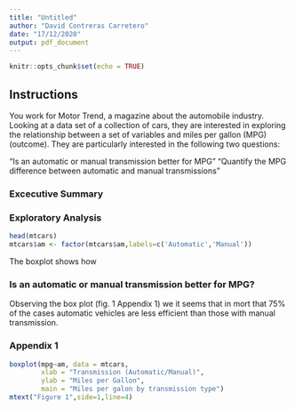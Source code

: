 ---
title: "Untitled"
author: "David Contreras Carretero"
date: "17/12/2020"
output: pdf_document
---

```{r setup, include=FALSE}
knitr::opts_chunk$set(echo = TRUE)
```

## Instructions

You work for Motor Trend, a magazine about the automobile industry. Looking at a data set of a collection of cars, they are interested in exploring the relationship between a set of variables and miles per gallon (MPG) (outcome). They are particularly interested in the following two questions:

“Is an automatic or manual transmission better for MPG”
"Quantify the MPG difference between automatic and manual transmissions"

### Excecutive Summary

### Exploratory Analysis


```{r cars}
head(mtcars)
mtcars$am <- factor(mtcars$am,labels=c('Automatic','Manual'))
```


The boxplot shows how 

### Is an automatic or manual transmission better for MPG?


Observing the box plot (fig. 1 Appendix 1) we it seems that in mort that 75% of the cases automatic vehicles are less efficient than those with manual transmission.



### Appendix 1



```{r }
boxplot(mpg~am, data = mtcars,
        xlab = "Transmission (Automatic/Manual)",
        ylab = "Miles per Gallon",
        main = "Miles per galon by transmission type")
mtext("Figure 1",side=1,line=4)
```

